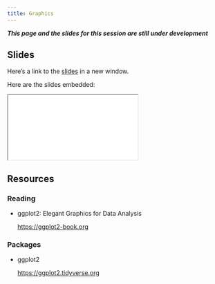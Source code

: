 ```yaml
---
title: Graphics
---
```


***This page and the slides for this session are still under development***

## Slides

Here's a link to the [slides](/slides/01-foundations/05-graphics/index.qmd){target="_blank"} in a new window. 

Here are the slides embedded:

<iframe class="slide-deck ar3x2" src="/slides/01-foundations/05-graphics/index.html" title="Graphics slides">
</iframe>

## Resources

### Reading

- ggplot2: Elegant Graphics for Data Analysis

  <https://ggplot2-book.org>


### Packages

- ggplot2

  <https://ggplot2.tidyverse.org>
